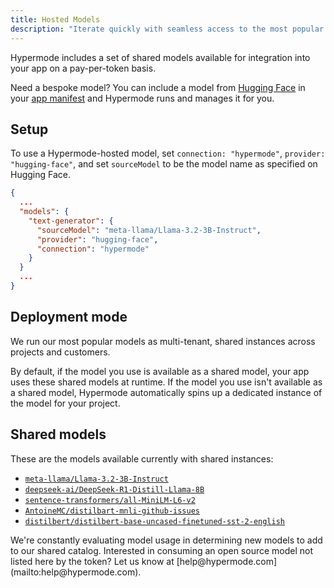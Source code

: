 ```yaml
---
title: Hosted Models
description: "Iterate quickly with seamless access to the most popular models"
---
```


Hypermode includes a set of shared models available for integration into your
app on a pay-per-token basis.

Need a bespoke model? You can include a model from
[Hugging Face](https://huggingface.co/) in your
[app manifest](/modus/app-manifest) and Hypermode runs and manages it for you.

## Setup

To use a Hypermode-hosted model, set `connection: "hypermode"`,
`provider: "hugging-face"`, and set `sourceModel` to be the model name as
specified on Hugging Face.

```json modus.json {3-7}
{
  ...
  "models": {
    "text-generator": {
      "sourceModel": "meta-llama/Llama-3.2-3B-Instruct",
      "provider": "hugging-face",
      "connection": "hypermode"
    }
  }
  ...
}
```

## Deployment mode

We run our most popular models as multi-tenant, shared instances across projects
and customers.

By default, if the model you use is available as a shared model, your app uses
these shared models at runtime. If the model you use isn't available as a shared
model, Hypermode automatically spins up a dedicated instance of the model for
your project.

## Shared models

These are the models available currently with shared instances:

- [`meta-llama/Llama-3.2-3B-Instruct`](https://huggingface.co/meta-llama/Llama-3.2-3B-Instruct)
- [`deepseek-ai/DeepSeek-R1-Distill-Llama-8B`](https://huggingface.co/deepseek-ai/DeepSeek-R1-Distill-Llama-8B)
- [`sentence-transformers/all-MiniLM-L6-v2`](https://huggingface.co/sentence-transformers/all-MiniLM-L6-v2)
- [`AntoineMC/distilbart-mnli-github-issues`](https://huggingface.co/AntoineMC/distilbart-mnli-github-issues)
- [`distilbert/distilbert-base-uncased-finetuned-sst-2-english`](https://huggingface.co/distilbert/distilbert-base-uncased-finetuned-sst-2-english)

<note>
  We're constantly evaluating model usage in determining new models to add to
  our shared catalog. Interested in consuming an open source model not listed
  here by the token? Let us know at
  [help@hypermode.com](mailto:help@hypermode.com).
</note>
